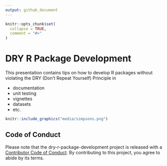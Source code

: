 ```yaml
---
output: github_document
---
```


<!-- README.md is generated from README.Rmd. Please edit that file -->

```r
knitr::opts_chunk$set(
  collapse = TRUE,
  comment = "#>"
)
```

# DRY R Package Development 

This presentation contains tips on how to develop R packages without violating the DRY (Don't Repeat Yourself) Principle in

- documentation
- unit testing
- vignettes
- datasets
- etc.

```r
knitr::include_graphics("media/simpsons.png")
```

## Code of Conduct

Please note that the dry-r-package-development project is released with a [Contributor Code of Conduct](https://contributor-covenant.org/version/2/1/CODE_OF_CONDUCT.html). By contributing to this project, you agree to abide by its terms.
